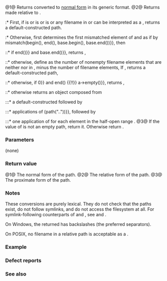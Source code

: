 {{cpp/filesystem/path/title|lexically_normal|lexically_relative|lexically_proximate}}
{{cpp/filesystem/path/navbar}}
{{dcl begin}}
{{dcl|since=c++17|num=1|1=
path lexically_normal() const;
}}
{{dcl|since=c++17|num=2|1=
path lexically_relative( const path&amp; base ) const;
}}
{{dcl|since=c++17|num=3|1=
path lexically_proximate( const path&amp; base ) const;
}}
{{dcl end}}

@1@ Returns {{c|*this}} converted to [[cpp/filesystem/path|normal form]] in its generic format.
@2@ Returns {{c|*this}} made relative to {{c|base}}. 
:* First, if {{c|1=root_name() != base.root_name()}} is {{c|true}} or {{c|1=is_absolute() != base.is_absolute()}} is {{c|true}} or {{c|(!has_root_directory() &amp;&amp; base.has_root_directory())}} is {{c|true}} or any filename in {{c|relative_path()}} or {{c|base.relative_path()}} can be interpreted as a {{spar|root-name}}, returns a default-constructed path.
:* Otherwise, first determines the first mismatched element of {{c|*this}} and {{c|base}} as if by {{c|auto [a, b] {{=}} mismatch(begin(), end(), base.begin(), base.end())}}, then
::* if {{c|a {{==}} end()}} and {{c|b {{==}} base.end()}}, returns {{c|path(".")}},
::* otherwise, define {{math|N}} as the number of nonempty filename elements that are neither {{spar|dot}} nor {{spar|dot-dot}} in {{c|[b, base.end())}}, minus the number of {{spar|dot-dot}} filename elements, If {{math|N &lt; 0}}, returns a default-constructed path,
::* otherwise, if {{math|N {{=}} 0}} and {{c|a {{==}} end() {{!!}} a-&gt;empty()}}, returns {{c|path(".")}},
::* otherwise returns an object composed from
:::* a default-constructed {{c|path()}} followed by
:::* {{math|N}} applications of {{c|operator/{{=}}(path(".."))}}, followed by
:::* one application of {{c|1=operator/=}} for each element in the half-open range {{range|a|end()}}.
@3@ If the value of {{c|lexically_relative(base)}} is not an empty path, return it. Otherwise return {{c|*this}}.

===Parameters===
(none)

===Return value===
@1@ The normal form of the path.
@2@ The relative form of the path.
@3@ The proximate form of the path.

{{cpp/impldef exception}}

===Notes===
These conversions are purely lexical. They do not check that the paths exist, do not follow symlinks, and do not access the filesystem at all. For symlink-following counterparts of {{tt|lexically_relative}} and {{tt|lexically_proximate}}, see {{ltt|cpp/filesystem/relative|relative}} and {{ltt|cpp/filesystem/relative|proximate}}.

On Windows, the returned {{tt|path}} has backslashes (the preferred separators).

On POSIX, no filename in a relative path is acceptable as a {{spar|root-name}}.

===Example===
{{example
|code=
#include &lt;cassert&gt;
#include &lt;filesystem&gt;
#include &lt;iostream&gt;
namespace fs = std::filesystem;

int main()
{
    assert(fs::path("a/./b/..").lexically_normal() == "a/");
    assert(fs::path("a/.///b/../").lexically_normal() == "a/");
    assert(fs::path("/a/d").lexically_relative("/a/b/c") == "../../d");
    assert(fs::path("/a/b/c").lexically_relative("/a/d") == "../b/c");
    assert(fs::path("a/b/c").lexically_relative("a") == "b/c");
    assert(fs::path("a/b/c").lexically_relative("a/b/c/x/y") == "../..");
    assert(fs::path("a/b/c").lexically_relative("a/b/c") == ".");
    assert(fs::path("a/b").lexically_relative("c/d") == "../../a/b");
    assert(fs::path("a/b").lexically_relative("/a/b") == "");
    assert(fs::path("a/b").lexically_proximate("/a/b") == "a/b");
}
}}

===Defect reports===
{{dr list begin}}
{{dr list item|wg=lwg|dr=3070|std=c++17|before=a filename that can also be a root-name may cause surprising result|after=treated as error case}}
{{dr list item|wg=lwg|dr=3096|std=c++17|before=trailing "/" and "/." are handled incorrectly|after=corrected}}
{{dr list end}}

===See also===
{{dsc begin}}
{{dsc inc|cpp/filesystem/dsc relative}}
{{dsc end}}

{{langlinks|de|es|ja|ru|zh}}
